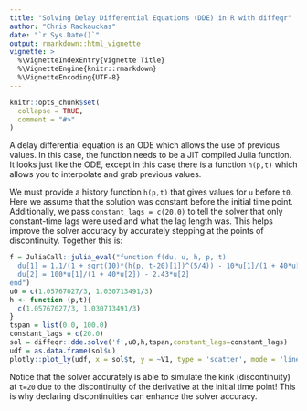 ---
title: "Solving Delay Differential Equations (DDE) in R with diffeqr"
author: "Chris Rackauckas"
date: "`r Sys.Date()`"
output: rmarkdown::html_vignette
vignette: >
  %\VignetteIndexEntry{Vignette Title}
  %\VignetteEngine{knitr::rmarkdown}
  %\VignetteEncoding{UTF-8}
---

```{r setup, include = FALSE}
knitr::opts_chunk$set(
  collapse = TRUE,
  comment = "#>"
)
```

A delay differential equation is an ODE which allows the use of previous values. In this case, the function
needs to be a JIT compiled Julia function. It looks just like the ODE, except in this case there is a function
`h(p,t)` which allows you to interpolate and grab previous values.

We must provide a history function `h(p,t)` that gives values for `u` before
`t0`. Here we assume that the solution was constant before the initial time point. Additionally, we pass
`constant_lags = c(20.0)` to tell the solver that only constant-time lags were used and what the lag length
was. This helps improve the solver accuracy by accurately stepping at the points of discontinuity. Together
this is:

```R
f = JuliaCall::julia_eval("function f(du, u, h, p, t)
  du[1] = 1.1/(1 + sqrt(10)*(h(p, t-20)[1])^(5/4)) - 10*u[1]/(1 + 40*u[2])
  du[2] = 100*u[1]/(1 + 40*u[2]) - 2.43*u[2]
end")
u0 = c(1.05767027/3, 1.030713491/3)
h <- function (p,t){
  c(1.05767027/3, 1.030713491/3)
}
tspan = list(0.0, 100.0)
constant_lags = c(20.0)
sol = diffeqr::dde.solve('f',u0,h,tspan,constant_lags=constant_lags)
udf = as.data.frame(sol$u)
plotly::plot_ly(udf, x = sol$t, y = ~V1, type = 'scatter', mode = 'lines') %>% plotly::add_trace(y = ~V2)
```

Notice that the solver accurately is able to simulate the kink (discontinuity) at `t=20` due to the discontinuity
of the derivative at the initial time point! This is why declaring discontinuities can enhance the solver accuracy.
